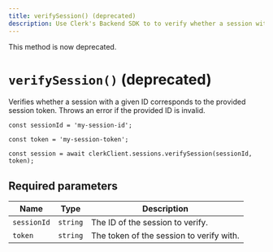 ```yaml
---
title: verifySession() (deprecated)
description: Use Clerk's Backend SDK to to verify whether a session with a given ID corresponds to the provided session token.
---
```


<Callout type="danger">
  This method is now deprecated.
</Callout>

# `verifySession()` (deprecated)

Verifies whether a session with a given ID corresponds to the provided session token. Throws an error if the provided ID is invalid.

```tsx
const sessionId = 'my-session-id';

const token = 'my-session-token';

const session = await clerkClient.sessions.verifySession(sessionId, token);
```

## Required parameters

| Name | Type | Description |
| --- | --- | --- |
| `sessionId` | `string` | The ID of the session to verify. |
| `token` | `string` | The token of the session to verify with. |
